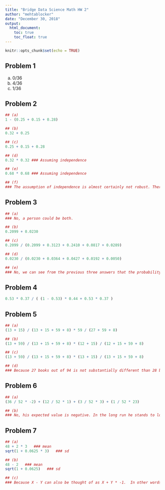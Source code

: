 ---
title: "Bridge Data Science Math HW 2"
author: "mehtablocker"
date: "December 30, 2018"
output:
  html_document:
    toc: true
    toc_float: true
---

```{r setup, include=FALSE}
knitr::opts_chunk$set(echo = TRUE)
```

## Problem 1

(a) 0/36
(b) 4/36
(c) 1/36

## Problem 2

```{r problem_2}

## (a)
1 - (0.25 + 0.15 + 0.28)

## (b)
0.32 + 0.25

## (c)
0.25 + 0.15 + 0.28

## (d)
0.32 * 0.32 ### Assuming independence

## (e)
0.68 * 0.68 ### Assuming independence

## (f)
### The assumption of independence is almost certainly not robust. There is very likely some dependence between two family members missing school. (i.e., more likely to get sick at the same time, more likely to go on vacation at the same time, etc.) To correct for this we'd need to know the conditional probability P(one kid misses school | sibling misses school)

```

## Problem 3

```{r problem_3}

## (a)
### No, a person could be both.

## (b)
0.2099 + 0.0230

## (c)
0.2099 / (0.2099 + 0.3123 + 0.2410 + 0.0817 + 0.0289)

## (d)
0.0230 / (0.0230 + 0.0364 + 0.0427 + 0.0192 + 0.0050)

## (e)
### No, we can see from the previous three answers that the probability of being in excellent health changes when conditioned on having (or not having) health insurance.

```

## Problem 4

```{r problem_4}

0.53 * 0.37 / ( (1 - 0.53) * 0.44 + 0.53 * 0.37 )

```

## Problem 5

```{r problem_5}

## (a)
(13 + 15) / (13 + 15 + 59 + 8) * 59 / (27 + 59 + 8)

## (b)
(13 + 59) / (13 + 15 + 59 + 8) * (12 + 15) / (12 + 15 + 59 + 8)

## (c)
(13 + 59) / (13 + 15 + 59 + 8) * (13 + 15) / (13 + 15 + 59 + 8)

## (d)
### Because 27 books out of 94 is not substantially different than 28 books out of 95.

```

## Problem 6

```{r problem_6}

## (a)
(36 / 52 * -2) + (12 / 52 * 1) + (3 / 52 * 3) + (1 / 52 * 23)

## (b)
### No, his expected value is negative. In the long run he stands to lose about $0.54 per game.

```

## Problem 7

```{r problem_7}

## (a)
48 + 2 * 3   ### mean
sqrt(1 + 0.0625 * 3)   ### sd

## (b)
48 - 2   ### mean
sqrt(1 + 0.0625)   ### sd

## (c)
### Because X - Y can also be thought of as X + Y * -1.  In other words, "flipping" Y's distribution does not change its spread.

```
